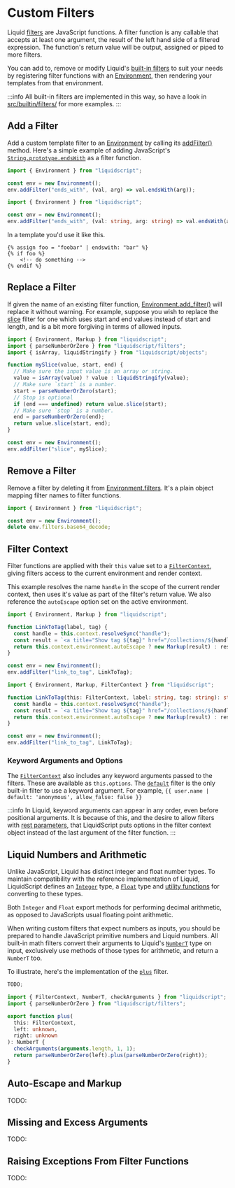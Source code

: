 
# Custom Filters

Liquid [filters](../language/introduction#filters) are JavaScript functions. A filter function is any callable that accepts at least one argument, the result of the left hand side of a filtered expression. The function's return value will be output, assigned or piped to more filters.

You can add to, remove or modify Liquid's [built-in filters](../language/filters) to suit your needs by registering filter functions with an [Environment](../api/classes/Environment), then rendering your templates from that environment.

:::info
All built-in filters are implemented in this way, so have a look in [src/builtin/filters/](https://github.com/jg-rp/liquidscript/tree/main/src/builtin/filters) for more examples.
:::

## Add a Filter

Add a custom template filter to an [Environment](../api/classes/Environment) by calling its [addFilter()](../api/classes/Environment#addfilter) method. Here's a simple example of adding JavaScript's [`String.prototype.endsWith`](https://developer.mozilla.org/en-US/docs/Web/JavaScript/Reference/Global_Objects/String/endsWith) as a filter function.

<Tabs groupId="js-ts">
<TabItem value="js" label="JavaScript">

```js
import { Environment } from "liquidscript";

const env = new Environment();
env.addFilter("ends_with", (val, arg) => val.endsWith(arg));
```

</TabItem>
<TabItem value="ts" label="TypeScript">

```typescript
import { Environment } from "liquidscript";

const env = new Environment();
env.addFilter("ends_with", (val: string, arg: string) => val.endsWith(arg));
```

</TabItem>
</Tabs>

In a template you'd use it like this.

```liquid
{% assign foo = "foobar" | endswith: "bar" %}
{% if foo %}
    <!-- do something -->
{% endif %}
```

## Replace a Filter

If given the name of an existing filter function, [Environment.add_filter()](../api/classes/Environment#addfilter) will replace it without warning. For example, suppose you wish to replace the [slice](../language/filters#slice) filter for one which uses start and end values instead of start and length, and is a bit more forgiving in terms of allowed inputs.

```js
import { Environment, Markup } from "liquidscript";
import { parseNumberOrZero } from "liquidscript/filters";
import { isArray, liquidStringify } from "liquidscript/objects";

function mySlice(value, start, end) {
  // Make sure the input value is an array or string.
  value = isArray(value) ? value : liquidStringify(value);
  // Make sure `start` is a number.
  start = parseNumberOrZero(start);
  // Stop is optional
  if (end === undefined) return value.slice(start);
  // Make sure `stop` is a number.
  end = parseNumberOrZero(end);
  return value.slice(start, end);
}

const env = new Environment();
env.addFilter("slice", mySlice);
```

## Remove a Filter

Remove a filter by deleting it from [Environment.filters](../api/classes/Environment#filters). It's a plain object mapping filter names to filter functions.

```js
import { Environment } from "liquidscript";

const env = new Environment();
delete env.filters.base64_decode;
```

## Filter Context

Filter functions are applied with their `this` value set to a [`FilterContext`](../api/modules#filtercontext), giving filters access to the current environment and render context.

This example resolves the name `handle` in the scope of the current render context, then uses it's value as part of the filter's return value. We also reference the `autoEscape` option set on the active environment.

<Tabs groupId="js-ts">
<TabItem value="js" label="JavaScript">

```js
import { Environment, Markup } from "liquidscript";

function LinkToTag(label, tag) {
  const handle = this.context.resolveSync("handle");
  const result = `<a title="Show tag ${tag}" href="/collections/${handle}/${tag}">${label}</a>`;
  return this.context.environment.autoEscape ? new Markup(result) : result;
}

const env = new Environment();
env.addFilter("link_to_tag", LinkToTag);
```

</TabItem>
<TabItem value="ts" label="TypeScript">

```typescript
import { Environment, Markup, FilterContext } from "liquidscript";

function LinkToTag(this: FilterContext, label: string, tag: string): string {
  const handle = this.context.resolveSync("handle");
  const result = `<a title="Show tag ${tag}" href="/collections/${handle}/${tag}">${label}</a>`;
  return this.context.environment.autoEscape ? new Markup(result) : result;
}

const env = new Environment();
env.addFilter("link_to_tag", LinkToTag);
```

</TabItem>
</Tabs>

### Keyword Arguments and Options

The [`FilterContext`](../api/modules#filtercontext) also includes any keyword arguments passed to the filters. These are available as `this.options`. The [`default`](../language/filters#default) filter is the only built-in filter to use a keyword argument. For example, `{{ user.name | default: 'anonymous', allow_false: false }}`

:::info
In Liquid, keyword arguments can appear in any order, even before positional arguments. It is because of this, and the desire to allow filters with [rest parameters](https://developer.mozilla.org/en-US/docs/Web/JavaScript/Reference/Functions/rest_parameters), that LiquidScript puts options in the filter context object instead of the last argument of the filter function.
:::

## Liquid Numbers and Arithmetic

Unlike JavaScript, Liquid has distinct integer and float number types. To maintain compatibility with the reference implementation of Liquid, LiquidScript defines an [`Integer`](../api/classes/Integer) type, a [`Float`](../api/classes/Float) type and [utility functions](../api/modules#parsenumbert) for converting to these types.

Both `Integer` and `Float` export methods for performing decimal arithmetic, as opposed to JavaScripts usual floating point arithmetic.

When writing custom filters that expect numbers as inputs, you should be prepared to handle JavaScript primitive numbers and Liquid numbers. All built-in math filters convert their arguments to Liquid's [`NumberT`](../api/modules#numbert) type on input, exclusively use methods of those types for arithmetic, and return a `NumberT` too.

To illustrate, here's the implementation of the [`plus`](../language/filters#plus) filter.

<Tabs groupId="js-ts">
<TabItem value="js" label="JavaScript">

```js
TODO;
```

</TabItem>
<TabItem value="ts" label="TypeScript">

```typescript
import { FilterContext, NumberT, checkArguments } from "liquidscript";
import { parseNumberOrZero } from "liquidscript/filters";

export function plus(
  this: FilterContext,
  left: unknown,
  right: unknown
): NumberT {
  checkArguments(arguments.length, 1, 1);
  return parseNumberOrZero(left).plus(parseNumberOrZero(right));
}
```

</TabItem>
</Tabs>

## Auto-Escape and Markup

TODO:

## Missing and Excess Arguments

TODO:

## Raising Exceptions From Filter Functions

TODO:
